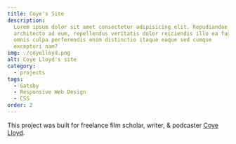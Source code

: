 ```yaml
---
title: Coye's Site
description:
  Lorem ipsum dolor sit amet consectetur adipisicing elit. Repudiandae
  architecto ad eum, repellendus veritatis dolor reiciendis illo ea fuga
  omnis culpa perferendis enim distinctio itaque eaque sed cumque
  excepturi nam?
img: ./coyelloyd.png
alt: Coye Lloyd's site
category:
  - projects
tags:
  - Gatsby
  - Responsive Web Design
  - CSS
order: 2
---
```


This project was built for freelance film scholar, writer, & podcaster <a href="https://coyelloyd.com/" target="_blank" rel="noopener">
Coye Lloyd</a>.
